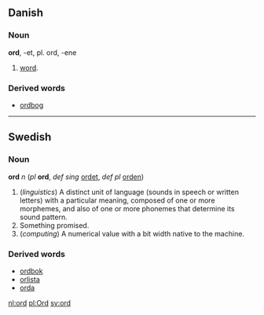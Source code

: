 == Danish ==
=== Noun ===
'''ord''', -et, pl. ord, -ene

# [[word]].

=== Derived words ===

* [[ordbog]]


----
==Swedish==
===Noun===
'''ord''' ''n'' (''pl'' '''ord''', ''def sing'' [[ordet]], ''def pl'' [[orden]])


# (''linguistics'') A distinct unit of language (sounds in speech or written letters) with a particular meaning, composed of one or more morphemes, and also of one or more phonemes that determine its sound pattern.
# Something promised.
# (''computing'') A numerical value with a bit width native to the machine.

===Derived words===
*[[ordbok]]
*[[orlista]]
*[[orda]]

[[nl:ord]]
[[pl:Ord]]
[[sv:ord]]